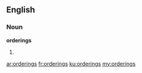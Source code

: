 ==English==
===Noun===
'''orderings'''
# {{plural of|ordering}}

[[ar:orderings]]
[[fr:orderings]]
[[ku:orderings]]
[[my:orderings]]